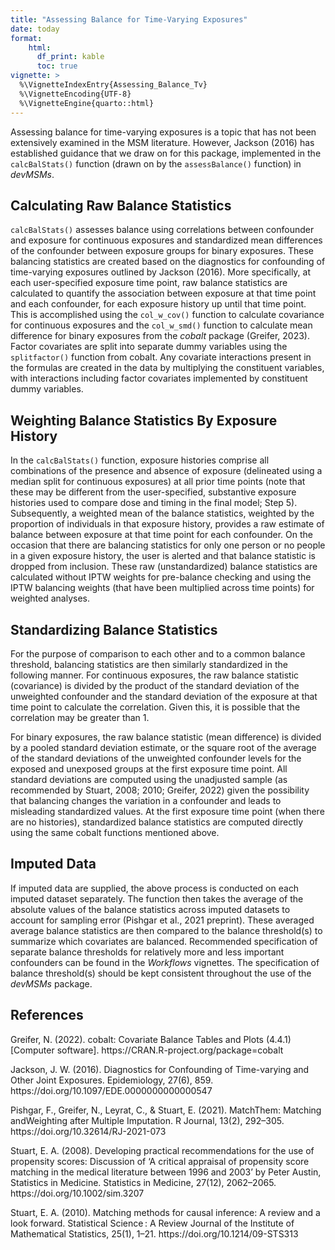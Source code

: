 ```yaml
---
title: "Assessing Balance for Time-Varying Exposures"
date: today
format:
    html:
      df_print: kable
      toc: true
vignette: >
  %\VignetteIndexEntry{Assessing_Balance_Tv}
  %\VignetteEncoding{UTF-8}
  %\VignetteEngine{quarto::html}
---
```


Assessing balance for time-varying exposures is a topic that has not been extensively examined in the MSM literature. However, Jackson (2016) has established guidance that we draw on for this package, implemented in the `calcBalStats()` function (drawn on by the `assessBalance()` function) in *devMSMs*.

## Calculating Raw Balance Statistics

`calcBalStats()` assesses balance using correlations between confounder and exposure for continuous exposures and standardized mean differences of the confounder between exposure groups for binary exposures. These balancing statistics are created based on the diagnostics for confounding of time-varying exposures outlined by Jackson (2016). More specifically, at each user-specified exposure time point, raw balance statistics are calculated to quantify the association between exposure at that time point and each confounder, for each exposure history up until that time point. This is accomplished using the `col_w_cov()` function to calculate covariance for continuous exposures and the `col_w_smd()` function to calculate mean difference for binary exposures from the *cobalt* package (Greifer, 2023). Factor covariates are split into separate dummy variables using the `splitfactor()` function from cobalt. Any covariate interactions present in the formulas are created in the data by multiplying the constituent variables, with interactions including factor covariates implemented by constituent dummy variables.

## Weighting Balance Statistics By Exposure History

In the `calcBalStats()` function, exposure histories comprise all combinations of the presence and absence of exposure (delineated using a median split for continuous exposures) at all prior time points (note that these may be different from the user-specified, substantive exposure histories used to compare dose and timing in the final model; Step 5). Subsequently, a weighted mean of the balance statistics, weighted by the proportion of individuals in that exposure history, provides a raw estimate of balance between exposure at that time point for each confounder. On the occasion that there are balancing statistics for only one person or no people in a given exposure history, the user is alerted and that balance statistic is dropped from inclusion. These raw (unstandardized) balance statistics are calculated without IPTW weights for pre-balance checking and using the IPTW balancing weights (that have been multiplied across time points) for weighted analyses.

## Standardizing Balance Statistics

For the purpose of comparison to each other and to a common balance threshold, balancing statistics are then similarly standardized in the following manner. For continuous exposures, the raw balance statistic (covariance) is divided by the product of the standard deviation of the unweighted confounder and the standard deviation of the exposure at that time point to calculate the correlation. Given this, it is possible that the correlation may be greater than 1.

For binary exposures, the raw balance statistic (mean difference) is divided by a pooled standard deviation estimate, or the square root of the average of the standard deviations of the unweighted confounder levels for the exposed and unexposed groups at the first exposure time point. All standard deviations are computed using the unadjusted sample (as recommended by Stuart, 2008; 2010; Greifer, 2022) given the possibility that balancing changes the variation in a confounder and leads to misleading standardized values. At the first exposure time point (when there are no histories), standardized balance statistics are computed directly using the same cobalt functions mentioned above.

## Imputed Data

If imputed data are supplied, the above process is conducted on each imputed dataset separately. The function then takes the average of the absolute values of the balance statistics across imputed datasets to account for sampling error (Pishgar et al., 2021 preprint). These averaged average balance statistics are then compared to the balance threshold(s) to summarize which covariates are balanced. Recommended specification of separate balance thresholds for relatively more and less important confounders can be found in the *Workflows* vignettes. The specification of balance threshold(s) should be kept consistent throughout the use of the *devMSMs* package.

## References

Greifer, N. (2022). cobalt: Covariate Balance Tables and Plots (4.4.1) \[Computer software\]. https://CRAN.R-project.org/package=cobalt

Jackson, J. W. (2016). Diagnostics for Confounding of Time-varying and Other Joint Exposures. Epidemiology, 27(6), 859. https://doi.org/10.1097/EDE.0000000000000547

Pishgar, F., Greifer, N., Leyrat, C., & Stuart, E. (2021). MatchThem: Matching andWeighting after Multiple Imputation. R Journal, 13(2), 292–305. https://doi.org/10.32614/RJ-2021-073

Stuart, E. A. (2008). Developing practical recommendations for the use of propensity scores: Discussion of ‘A critical appraisal of propensity score matching in the medical literature between 1996 and 2003’ by Peter Austin, Statistics in Medicine. Statistics in Medicine, 27(12), 2062–2065. https://doi.org/10.1002/sim.3207

Stuart, E. A. (2010). Matching methods for causal inference: A review and a look forward. Statistical Science : A Review Journal of the Institute of Mathematical Statistics, 25(1), 1–21. https://doi.org/10.1214/09-STS313
